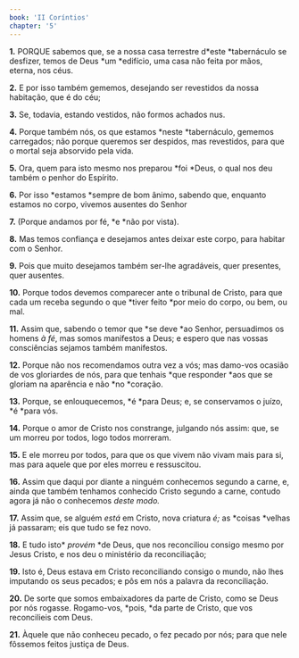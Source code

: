 ```yaml
---
book: 'II Coríntios'
chapter: '5'
---
```


**1.** PORQUE sabemos que, se a nossa casa terrestre d*este *tabernáculo se desfizer, temos de Deus *um *edifício, uma casa não feita por mãos, eterna, nos céus.

**2.** E por isso também gememos, desejando ser revestidos da nossa habitação, que é do céu;

**3.** Se, todavia, estando vestidos, não formos achados nus.

**4.** Porque também nós, os que estamos *neste *tabernáculo, gememos carregados; não porque queremos ser despidos, mas revestidos, para que o mortal seja absorvido pela vida.

**5.** Ora, quem para isto mesmo nos preparou *foi *Deus, o qual nos deu também o penhor do Espírito.

**6.** Por isso *estamos *sempre de bom ânimo, sabendo que, enquanto estamos no corpo, vivemos ausentes do Senhor

**7.** (Porque andamos por fé, *e *não por vista).

**8.** Mas temos confiança e desejamos antes deixar este corpo, para habitar com o Senhor.

**9.** Pois que muito desejamos também ser-lhe agradáveis, quer presentes, quer ausentes.

**10.** Porque todos devemos comparecer ante o tribunal de Cristo, para que cada um receba segundo o que *tiver feito *por meio do corpo, ou bem, ou mal.

**11.** Assim que, sabendo o temor que *se deve *ao Senhor, persuadimos os homens *à fé*, mas somos manifestos a Deus; e espero que nas vossas consciências sejamos também manifestos.

**12.** Porque não nos recomendamos outra vez a vós; mas damo-vos ocasião de vos gloriardes de nós, para que tenhais *que responder *aos que se gloriam na aparência e não *no *coração.

**13.** Porque, se enlouquecemos, *é *para Deus; e, se conservamos o juízo, *é *para vós.

**14.** Porque o amor de Cristo nos constrange, julgando nós assim: que, se um morreu por todos, logo todos morreram.

**15.** E ele morreu por todos, para que os que vivem não vivam mais para si, mas para aquele que por eles morreu e ressuscitou.

**16.** Assim que daqui por diante a ninguém conhecemos segundo a carne, e, ainda que também tenhamos conhecido Cristo segundo a carne, contudo agora já não o conhecemos *deste modo.*

**17.** Assim que, se alguém *está* em Cristo, nova criatura *é;* as *coisas *velhas já passaram; eis que tudo se fez novo.

**18.** E tudo isto* *provém* *de Deus, que nos reconciliou consigo mesmo por Jesus Cristo, e nos deu o ministério da reconciliação;

**19.** Isto é, Deus estava em Cristo reconciliando consigo o mundo, não lhes imputando os seus pecados; e pôs em nós a palavra da reconciliação.

**20.** De sorte que somos embaixadores da parte de Cristo, como se Deus por nós rogasse. Rogamo-vos, *pois, *da parte de Cristo, que vos reconcilieis com Deus.

**21.** Àquele que não conheceu pecado, o fez pecado por nós; para que nele fôssemos feitos justiça de Deus.